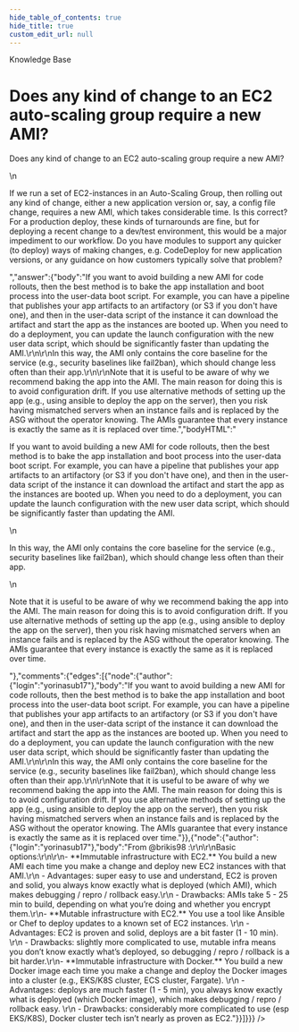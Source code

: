 ```yaml
---
hide_table_of_contents: true
hide_title: true
custom_edit_url: null
---
```



<CenterLayout>
<span class="title">Knowledge Base</span>
<h1>Does any kind of change to an EC2 auto-scaling group require a new AMI?</h1>
<GitHub json={{"id":"D_kwDOF8slf84AOLMw","number":72,"author":{"login":"marijakstrazdas"},"title":"Does any kind of change to an EC2 auto-scaling group require a new AMI?","body":"Does any kind of change to an EC2 auto-scaling group require a new AMI?\r\n\r\nIf we run a set of EC2-instances in an Auto-Scaling Group, then rolling out any kind of change, either a new application version or, say, a config file change, requires a new AMI, which takes considerable time. Is this correct? For a production deploy, these kinds of turnarounds are fine, but for deploying a recent change to a dev/test environment, this would be a major impediment to our workflow. Do you have modules to support any quicker (to deploy) ways of making changes, e.g. CodeDeploy for new application versions, or any guidance on how customers typically solve that problem? ","bodyHTML":"<p dir=\"auto\">Does any kind of change to an EC2 auto-scaling group require a new AMI?</p>\n<p dir=\"auto\">If we run a set of EC2-instances in an Auto-Scaling Group, then rolling out any kind of change, either a new application version or, say, a config file change, requires a new AMI, which takes considerable time. Is this correct? For a production deploy, these kinds of turnarounds are fine, but for deploying a recent change to a dev/test environment, this would be a major impediment to our workflow. Do you have modules to support any quicker (to deploy) ways of making changes, e.g. CodeDeploy for new application versions, or any guidance on how customers typically solve that problem?</p>","answer":{"body":"If you want to avoid building a new AMI for code rollouts, then the best method is to bake the app installation and boot process into the user-data boot script. For example, you can have a pipeline that publishes your app artifacts to an artifactory (or S3 if you don't have one), and then in the user-data script of the instance it can download the artifact and start the app as the instances are booted up. When you need to do a deployment, you can update the launch configuration with the new user data script, which should be significantly faster than updating the AMI.\r\n\r\nIn this way, the AMI only contains the core baseline for the service (e.g., security baselines like fail2ban), which should change less often than their app.\r\n\r\nNote that it is useful to be aware of why we recommend baking the app into the AMI. The main reason for doing this is to avoid configuration drift. If you use alternative methods of setting up the app (e.g., using ansible to deploy the app on the server), then you risk having mismatched servers when an instance fails and is replaced by the ASG without the operator knowing. The AMIs guarantee that every instance is exactly the same as it is replaced over time.","bodyHTML":"<p dir=\"auto\">If you want to avoid building a new AMI for code rollouts, then the best method is to bake the app installation and boot process into the user-data boot script. For example, you can have a pipeline that publishes your app artifacts to an artifactory (or S3 if you don't have one), and then in the user-data script of the instance it can download the artifact and start the app as the instances are booted up. When you need to do a deployment, you can update the launch configuration with the new user data script, which should be significantly faster than updating the AMI.</p>\n<p dir=\"auto\">In this way, the AMI only contains the core baseline for the service (e.g., security baselines like fail2ban), which should change less often than their app.</p>\n<p dir=\"auto\">Note that it is useful to be aware of why we recommend baking the app into the AMI. The main reason for doing this is to avoid configuration drift. If you use alternative methods of setting up the app (e.g., using ansible to deploy the app on the server), then you risk having mismatched servers when an instance fails and is replaced by the ASG without the operator knowing. The AMIs guarantee that every instance is exactly the same as it is replaced over time.</p>"},"comments":{"edges":[{"node":{"author":{"login":"yorinasub17"},"body":"If you want to avoid building a new AMI for code rollouts, then the best method is to bake the app installation and boot process into the user-data boot script. For example, you can have a pipeline that publishes your app artifacts to an artifactory (or S3 if you don't have one), and then in the user-data script of the instance it can download the artifact and start the app as the instances are booted up. When you need to do a deployment, you can update the launch configuration with the new user data script, which should be significantly faster than updating the AMI.\r\n\r\nIn this way, the AMI only contains the core baseline for the service (e.g., security baselines like fail2ban), which should change less often than their app.\r\n\r\nNote that it is useful to be aware of why we recommend baking the app into the AMI. The main reason for doing this is to avoid configuration drift. If you use alternative methods of setting up the app (e.g., using ansible to deploy the app on the server), then you risk having mismatched servers when an instance fails and is replaced by the ASG without the operator knowing. The AMIs guarantee that every instance is exactly the same as it is replaced over time."}},{"node":{"author":{"login":"yorinasub17"},"body":"From @brikis98 :\r\n\r\nBasic options:\r\n\r\n- **Immutable infrastructure with EC2.** You build a new AMI each time you make a change and deploy new EC2 instances with that AMI.\r\n    - Advantages: super easy to use and understand, EC2 is proven and solid, you always know exactly what is deployed (which AMI), which makes debugging / repro / rollback easy.\r\n    - Drawbacks: AMIs take 5 - 25 min to build, depending on what you’re doing and whether you encrypt them.\r\n- **Mutable infrastructure with EC2.** You use a tool like Ansible or Chef to deploy updates to a known set of EC2 instances. \r\n    - Advantages: EC2 is proven and solid, deploys are a bit faster (1 - 10 min). \r\n    - Drawbacks: slightly more complicated to use, mutable infra means you don’t know exactly what’s deployed, so debugging / repro / rollback is a bit harder.\r\n- **Immutable infrastructure with Docker.** You build a new Docker image each time you make a change and deploy the Docker images into a cluster (e.g., EKS/K8S cluster, ECS cluster, Fargate). \r\n    - Advantages: deploys are much faster (1 - 5 min), you always know exactly what is deployed (which Docker image), which makes debugging / repro / rollback easy. \r\n    - Drawbacks: considerably more complicated to use (esp EKS/K8S), Docker cluster tech isn’t nearly as proven as EC2."}}]}}} />

</CenterLayout>
  

<!-- ##DOCS-SOURCER-START
{
  "sourcePlugin": "github-discussions",
  "hash": "a8a1986ca54ba3fd245890178d9fb43f"
}
##DOCS-SOURCER-END -->
